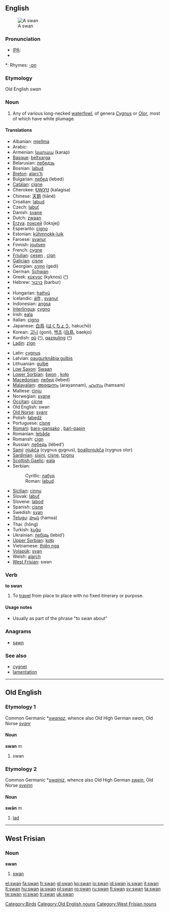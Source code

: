 ==English==
[[Image:Schwan1 db.jpg|thumb|A swan]]

===Pronunciation===
* [[w:IPA|IPA]]: {{UK}} {{IPAchar|[ˈswɒn]}} {{US}} {{IPAchar|[ˈswɑn]}}
* {{audio|en-us-swan.ogg|Audio (US)}}

*: Rhymes: [[Rhymes:English:-ɒn|-ɒn]]

===Etymology===
Old English ''swan''

===Noun===
{{en-noun}}

# Any of various long-necked [[waterfowl]], of genera ''[[Cygnus]]'' or ''[[Olor]]'', most of which have white plumage.

====Translations====
{{trans-top|swan}}
* Albanian: [[mjellma]] {{g|Albanian}}
* Arabic: {{Arab|[[إوز عراقي]]}} {{IPAchar|(’iwazz ʕirāqiy)}} {{m}}
* Armenian: [[կարապ]] (karap)
* [[Basque]]: [[beltxarga]]
* Belarusian: [[лебедзь]] {{f}}
* Bosnian: [[labud]] {{m}}
* [[Breton]]: [[alarc’h]] {{m}}
* Bulgarian: [[лебед]] (lebed) {{m}}
* [[Catalan]]: [[cigne]] {{m}}
* Cherokee: [[ᎧᎳᎩᏌ]] (kalagisa)
* Chinese: [[天鹅]] (tiāné)
* Croatian: [[labud]] {{m}}
* Czech: [[labuť]] {{f}}
* Danish: [[svane]] {{c}}
* Dutch: [[zwaan]] {{f}}
* [[Erzya]]: [[локсей]] (loksjej)
* Esperanto: [[cigno]]
* Estonian: [[kühmnokk-luik]]
* Faroese: [[svanur]] {{m}}
* Finnish: [[joutsen]]
* French: [[cygne]] {{m}}
* [[Friulian]]: [[cesen]] {{m}}, [[cign]] {{m}}
* [[Galician]]: [[cisne]] {{m}}
* Georgian: [[გედი]] (gedi)
* German: [[Schwan]] {{m}}
* Greek: [[κύκνος]] (kyknos) ([[:el:κύκνος|^]]) {{m}}
* Hebrew: [[ברבור]] (barbur) {{m}}
* {{trreq|Hindi}}
* Hungarian: [[hattyú]]
* Icelandic: [[álft]] {{f}}, [[svanur]] {{m}}
* Indonesian: [[angsa]]
* [[Interlingua]]: [[cygno]]
* Irish: [[eala]] {{f}}
* Italian: [[cigno]] {{m}}
* Japanese: [[白鳥]] ([[はくちょう]], hakuchō)
* Korean: [[고니]] (goni), [[백조]] ([[白鳥]], baekjo)
* Kurdish: [[qû]] ([[:ku:qû|^]]), [[qazquling]] ([[:ku:qazquling|^]])
* [[Ladin]]: [[zign]] {{m}}
{{trans-mid}}
* Latin: [[cygnus]] {{m}}
* Latvian: [[paugurknābja gulbis]] {{g|Latvian}}
* Lithuanian: [[gulbė]] {{g|Lithuanian}}
* [[Low Saxon]]: [[Swaan]] {{m}}
* [[Lower Sorbian]]: [[šwon]] {{m}}, [[kołp]] {{m}}
* [[Macedonian]]: [[лебед]] (lebed) {{m}}
* [[Malayalam]]: [[അരയന്നം]] (arayannam), [[ഹംസം]] (hamsam)
* Maltese: [[ċinju]] {{m}}
* Norwegian: [[svane]] {{m}}
* [[Occitan]]: [[cicne]] {{m}}
* Old English: swan {{m}}
* [[Old Norse]]: [[svanr]] {{m}}
* Polish: [[łabędź]] {{m}}
* Portuguese: [[cisne]] {{m}}
* [[Romani]]: [[baro-gansako]] {{m}}, [[bari-papin]] {{f}}
* Romanian: [[lebăda]] {{g|Romanian}}
* Romansh: [[cign]] {{m}}
* Russian: [[лебедь]] (lébed’) {{m}}
* [[Sami]]: [[njukča]] (cygnus gygnus), [[boallonjukča]] (cygnus olor)
* [[Sardinian]]: [[sìsini]], [[cisne]], [[tzignu]]
* [[Scottish Gaelic]]: [[eala]]
* Serbian:
*: Cyrillic: [[лабуд]] {{m}}
*: Roman: [[labud]] {{m}}
* [[Sicilian]]: [[cinnu]] {{m}}
* Slovak: [[labuť]] {{f}}
* Slovene: [[labod]] {{m}}
* Spanish: [[cisne]] {{m}}
* Swedish: [[svan]] {{c}}
* [[Telugu]]: [[హంస]] (hamsa)
* Thai: {{Thai|[[หงษ์]]}} (hŏng)
* Turkish: [[kuğu]]
* Ukrainian: [[лебідь]] (lebid’) {{m}}
* [[Upper Sorbian]]: [[kołp]] {{m}}
* Vietnamese: [[thiên nga]]
* [[Volapük]]: [[svan]]
* Welsh: [[alarch]] {{g|Welsh}}
* [[West Frisian]]: swan {{m}}
{{trans-bottom}}

===Verb===
'''to swan'''

# {{UK}} To [[travel]] from place to place with no fixed itinerary or purpose.

====Usage notes====
* Usually as part of the phrase "to swan about"

===Anagrams===
* [[sawn]]

===See also===
* [[cygnet]]
* [[lamentation]]

[[Category:Birds]]

----

==Old English==

===Etymology 1===
Common Germanic *''[[swanaz]]'', whence also Old High German ''swan'', Old Norse ''[[svanr]]''

====Noun====
'''swan''' ''m''

# swan

===Etymology 2===
Common Germanic *''[[swainiz]]'', whence also Old High German ''[[swein]]'', Old Norse ''[[sveinn]]''

====Noun====
'''swān''' ''m''

# [[lad]]

[[Category:Old English nouns]]

----

==West Frisian==

===Noun===
'''swan''' {{c}}

# [[swan]]

[[Category:West Frisian nouns]]

[[el:swan]]
[[fa:swan]]
[[fr:swan]]
[[gl:swan]]
[[ko:swan]]
[[io:swan]]
[[id:swan]]
[[is:swan]]
[[it:swan]]
[[lt:swan]]
[[hu:swan]]
[[ja:swan]]
[[pl:swan]]
[[ro:swan]]
[[ru:swan]]
[[fi:swan]]
[[sv:swan]]
[[ta:swan]]
[[te:swan]]
[[vi:swan]]
[[tr:swan]]
[[uk:swan]]